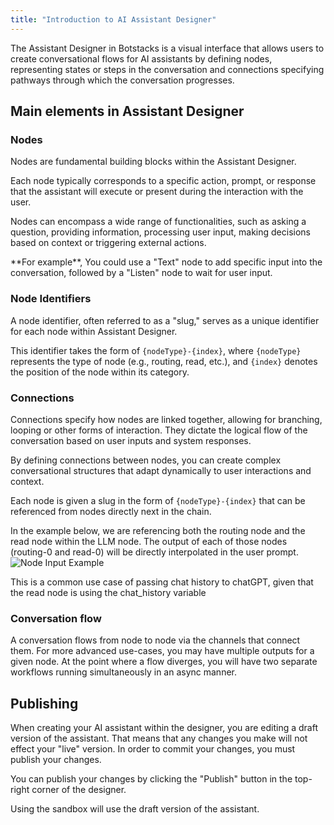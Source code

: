 ```yaml
---
title: "Introduction to AI Assistant Designer"
---
```

The Assistant Designer in Botstacks is a visual interface that allows users to create conversational flows for AI assistants by defining nodes, representing states or steps in the conversation and connections specifying pathways through which the conversation progresses.

## Main elements in Assistant Designer

<Steps>

  <Step title="Nodes">
  </Step>

  <Step title="Node Identifiers">
  </Step>
  
  <Step title="Connections">
  </Step>

</Steps>

### Nodes

Nodes are fundamental building blocks within the Assistant Designer.

Each node typically corresponds to a specific action, prompt, or response that the assistant will execute or present during the interaction with the user.

Nodes can encompass a wide range of functionalities, such as asking a question, providing information, processing user input, making decisions based on context or triggering external actions.

<Tip> 
    **For example**, You could use a "Text" node to add specific input into the conversation, followed by a "Listen" node to wait for user input. 
</Tip>


### Node Identifiers

A node identifier, often referred to as a "slug," serves as a unique identifier for each node within Assistant Designer.

This identifier takes the form of `{nodeType}-{index}`, where `{nodeType}` represents the type of node (e.g., routing, read, etc.), and `{index}` denotes the position of the node within its category.



### Connections

Connections specify how nodes are linked together, allowing for branching, looping or other forms of interaction. They dictate the logical flow of the conversation based on user inputs and system responses.

By defining connections between nodes, you can create complex conversational structures that adapt dynamically to user interactions and context. 




Each node is given a slug in the form of `{nodeType}-{index}` that can be referenced from nodes directly next in the chain.

In the example below, we are referencing both the routing node and the read node within the LLM node. The output of each of those nodes (routing-0 and read-0) will be directly interpolated in the user prompt.
![Node Input Example](/images/node-input-example.png)

<Note>
  This is a common use case of passing chat history to chatGPT, given that the
  read node is using the chat_history variable
</Note>









### Conversation flow

A conversation flows from node to node via the channels that connect them. For more advanced use-cases, you may have multiple outputs
for a given node. At the point where a flow diverges, you will have two separate workflows running simultaneously
in an async manner.

## Publishing

When creating your AI assistant within the designer, you are editing a draft version of the assistant. That means that
any changes you make will not effect your "live" version. In order to commit your changes, you must publish your changes.

You can publish your changes by clicking the "Publish" button in the top-right corner of the designer.

<Note>Using the sandbox will use the draft version of the assistant.</Note>
